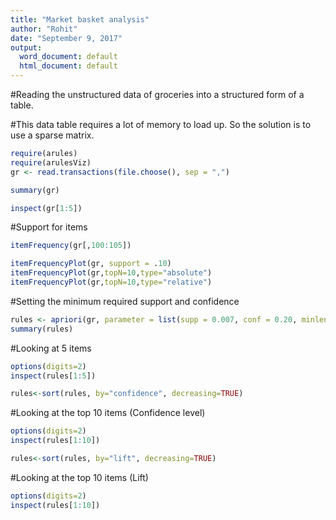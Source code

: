 ---
title: "Market basket analysis"
author: "Rohit"
date: "September 9, 2017"
output:
  word_document: default
  html_document: default
---

#Reading the unstructured data of groceries into a structured form of a table.


#This data table requires a lot of memory to load up. So the solution is to use a sparse matrix.


```{r}
require(arules)
require(arulesViz)
gr <- read.transactions(file.choose(), sep = ",")
```

```{r}
summary(gr)
```

```{r}
inspect(gr[1:5])
```

#Support for items
```{r}
itemFrequency(gr[,100:105]) 
```

```{r}
itemFrequencyPlot(gr, support = .10)
itemFrequencyPlot(gr,topN=10,type="absolute")
itemFrequencyPlot(gr,topN=10,type="relative")
```

#Setting the minimum required support and confidence
```{r}
rules <- apriori(gr, parameter = list(supp = 0.007, conf = 0.20, minlen =2))
summary(rules)
```

#Looking at 5 items
```{r}
options(digits=2)
inspect(rules[1:5])
```

```{r}
rules<-sort(rules, by="confidence", decreasing=TRUE)
```

#Looking at the top 10 items (Confidence level)
```{r}
options(digits=2)
inspect(rules[1:10])
```

```{r}
rules<-sort(rules, by="lift", decreasing=TRUE)
```

#Looking at the top 10 items (Lift)
```{r}
options(digits=2)
inspect(rules[1:10])
```